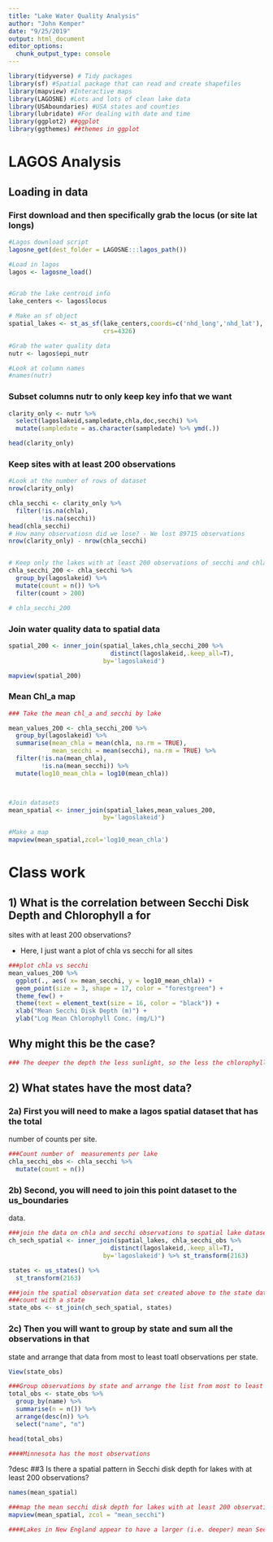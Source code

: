 ```yaml
---
title: "Lake Water Quality Analysis"
author: "John Kemper"
date: "9/25/2019"
output: html_document
editor_options: 
  chunk_output_type: console
---
```




```r
library(tidyverse) # Tidy packages
library(sf) #Spatial package that can read and create shapefiles 
library(mapview) #Interactive maps
library(LAGOSNE) #Lots and lots of clean lake data
library(USAboundaries) #USA states and counties
library(lubridate) #For dealing with date and time
library(ggplot2) ##ggplot
library(ggthemes) ##themes in ggplot

```


# LAGOS Analysis


## Loading in data


### First download and then specifically grab the locus (or site lat longs)
```r
#Lagos download script
lagosne_get(dest_folder = LAGOSNE:::lagos_path())

#Load in lagos
lagos <- lagosne_load()


#Grab the lake centroid info
lake_centers <- lagos$locus

# Make an sf object 
spatial_lakes <- st_as_sf(lake_centers,coords=c('nhd_long','nhd_lat'),
                          crs=4326)

#Grab the water quality data
nutr <- lagos$epi_nutr

#Look at column names
#names(nutr)
```

### Subset columns nutr to only keep key info that we want


```r
clarity_only <- nutr %>%
  select(lagoslakeid,sampledate,chla,doc,secchi) %>%
  mutate(sampledate = as.character(sampledate) %>% ymd(.))

head(clarity_only)

```


### Keep sites with at least 200 observations 

```r


#Look at the number of rows of dataset
nrow(clarity_only)

chla_secchi <- clarity_only %>%
  filter(!is.na(chla),
         !is.na(secchi))
head(chla_secchi)
# How many observatiosn did we lose? - We lost 89715 observations
nrow(clarity_only) - nrow(chla_secchi)


# Keep only the lakes with at least 200 observations of secchi and chla
chla_secchi_200 <- chla_secchi %>%
  group_by(lagoslakeid) %>%
  mutate(count = n()) %>%
  filter(count > 200) 

# chla_secchi_200
```


### Join water quality data to spatial data

```r
spatial_200 <- inner_join(spatial_lakes,chla_secchi_200 %>%
                            distinct(lagoslakeid,.keep_all=T),
                          by='lagoslakeid')

mapview(spatial_200)

```

### Mean Chl_a map

```r
### Take the mean chl_a and secchi by lake

mean_values_200 <- chla_secchi_200 %>% 
  group_by(lagoslakeid) %>%
  summarise(mean_chla = mean(chla, na.rm = TRUE),
            mean_secchi = mean(secchi), na.rm = TRUE) %>%
  filter(!is.na(mean_chla),
         !is.na(mean_secchi)) %>%
  mutate(log10_mean_chla = log10(mean_chla))



#Join datasets
mean_spatial <- inner_join(spatial_lakes,mean_values_200,
                          by='lagoslakeid') 

#Make a map
mapview(mean_spatial,zcol='log10_mean_chla')
```


# Class work

## 1) What is the correlation between Secchi Disk Depth and Chlorophyll a for
sites with at least 200 observations?

- Here, I just want a plot of chla vs secchi for all sites 

```r

###plot chla vs secchi
mean_values_200 %>%
  ggplot(., aes( x= mean_secchi, y = log10_mean_chla)) +
  geom_point(size = 3, shape = 17, color = "forestgreen") +
  theme_few() +
  theme(text = element_text(size = 16, color = "black")) +
  xlab("Mean Secchi Disk Depth (m)") +
  ylab("Log Mean Chlorophyll Conc. (mg/L)")


```


## Why might this be the case? 

```r
### The deeper the depth the less sunlight, so the less the chlorophyll concentration
```



## 2) What states have the most data? 

### 2a) First you will need to make a lagos spatial dataset that has the total 
number of counts per site.

```r
###Count number of  measurements per lake
chla_secchi_obs <- chla_secchi %>%
  mutate(count = n())

```


### 2b) Second, you will need to join this point dataset to the us_boundaries 
data. 

```r

###join the data on chla and secchi observations to spatial lake dataset
ch_sech_spatial <- inner_join(spatial_lakes, chla_secchi_obs %>%
                            distinct(lagoslakeid,.keep_all=T),
                          by='lagoslakeid') %>% st_transform(2163)

states <- us_states() %>%
  st_transform(2163)

###join the spatial observation data set created above to the state data set in order to associate observation 
###count with a state
state_obs <- st_join(ch_sech_spatial, states)

```


### 2c) Then you will want to group by state and sum all the observations in that
state and arrange that data from most to least toatl observations per state. 

```r
View(state_obs)

###Group observations by state and arrange the list from most to least observations
total_obs <- state_obs %>%
  group_by(name) %>%
  summarise(n = n()) %>%
  arrange(desc(n)) %>%
  select("name", "n")

head(total_obs)

####Minnesota has the most observations
```
?desc
##3 Is there a spatial pattern in Secchi disk depth for lakes with at least 200 
observations?

```r

names(mean_spatial)

###map the mean secchi disk depth for lakes with at least 200 observations
mapview(mean_spatial, zcol = "mean_secchi")

####Lakes in New England appear to have a larger (i.e. deeper) mean Secchi disk depth than lakes in the Midwest 



```


